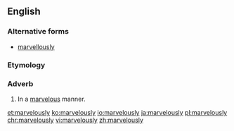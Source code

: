 ==English==

===Alternative forms===
* [[marvellously]]

===Etymology===
{{suffix|marvelous|ly|lang=en}}

===Adverb===
{{en-adv}}

# In a [[marvelous]] manner.

[[et:marvelously]]
[[ko:marvelously]]
[[io:marvelously]]
[[ja:marvelously]]
[[pl:marvelously]]
[[chr:marvelously]]
[[vi:marvelously]]
[[zh:marvelously]]